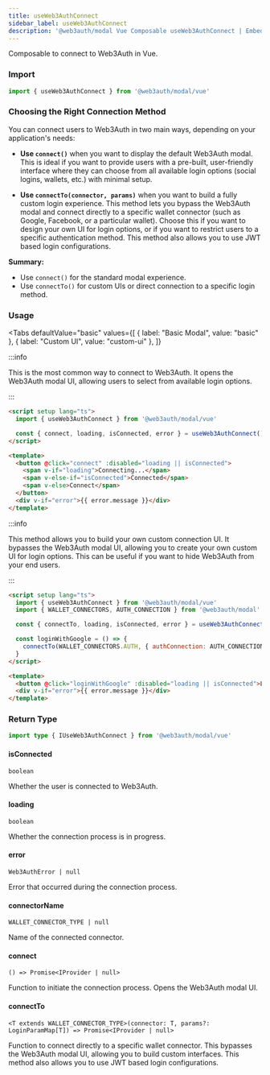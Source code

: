 ```yaml
---
title: useWeb3AuthConnect
sidebar_label: useWeb3AuthConnect
description: '@web3auth/modal Vue Composable useWeb3AuthConnect | Embedded Wallets'
---
```



Composable to connect to Web3Auth in Vue.

### Import

```ts
import { useWeb3AuthConnect } from '@web3auth/modal/vue'
```

### Choosing the Right Connection Method

You can connect users to Web3Auth in two main ways, depending on your application's needs:

- **Use `connect()`** when you want to display the default Web3Auth modal. This is ideal if you want to provide users with a pre-built, user-friendly interface where they can choose from all available login options (social logins, wallets, etc.) with minimal setup.

- **Use `connectTo(connector, params)`** when you want to build a fully custom login experience. This method lets you bypass the Web3Auth modal and connect directly to a specific wallet connector (such as Google, Facebook, or a particular wallet). Choose this if you want to design your own UI for login options, or if you want to restrict users to a specific authentication method. This method also allows you to use JWT based login configurations.

**Summary:**

- Use `connect()` for the standard modal experience.
- Use `connectTo()` for custom UIs or direct connection to a specific login method.

### Usage

<Tabs
  defaultValue="basic"
  values={[
    { label: "Basic Modal", value: "basic" },
    { label: "Custom UI", value: "custom-ui" },
  ]}
>

<TabItem value="basic">

:::info

This is the most common way to connect to Web3Auth. It opens the Web3Auth modal UI, allowing users to select from available login options.

:::

```html
<script setup lang="ts">
  import { useWeb3AuthConnect } from '@web3auth/modal/vue'

  const { connect, loading, isConnected, error } = useWeb3AuthConnect()
</script>

<template>
  <button @click="connect" :disabled="loading || isConnected">
    <span v-if="loading">Connecting...</span>
    <span v-else-if="isConnected">Connected</span>
    <span v-else>Connect</span>
  </button>
  <div v-if="error">{{ error.message }}</div>
</template>
```

</TabItem>

<TabItem value="custom-ui">

:::info

This method allows you to build your own custom connection UI. It bypasses the Web3Auth modal UI, allowing you to create your own custom UI for login options. This can be useful if you want to hide Web3Auth from your end users.

:::

```html
<script setup lang="ts">
  import { useWeb3AuthConnect } from '@web3auth/modal/vue'
  import { WALLET_CONNECTORS, AUTH_CONNECTION } from '@web3auth/modal'

  const { connectTo, loading, isConnected, error } = useWeb3AuthConnect()

  const loginWithGoogle = () => {
    connectTo(WALLET_CONNECTORS.AUTH, { authConnection: AUTH_CONNECTION.GOOGLE })
  }
</script>

<template>
  <button @click="loginWithGoogle" :disabled="loading || isConnected">Login with Google</button>
  <div v-if="error">{{ error.message }}</div>
</template>
```

</TabItem>

</Tabs>

### Return Type

```ts
import type { IUseWeb3AuthConnect } from '@web3auth/modal/vue'
```

#### isConnected

`boolean`

Whether the user is connected to Web3Auth.

#### loading

`boolean`

Whether the connection process is in progress.

#### error

`Web3AuthError | null`

Error that occurred during the connection process.

#### connectorName

`WALLET_CONNECTOR_TYPE | null`

Name of the connected connector.

#### connect

`() => Promise<IProvider | null>`

Function to initiate the connection process. Opens the Web3Auth modal UI.

#### connectTo

`<T extends WALLET_CONNECTOR_TYPE>(connector: T, params?: LoginParamMap[T]) => Promise<IProvider | null>`

Function to connect directly to a specific wallet connector. This bypasses the Web3Auth modal UI, allowing you to build custom interfaces. This method also allows you to use JWT based login configurations.
